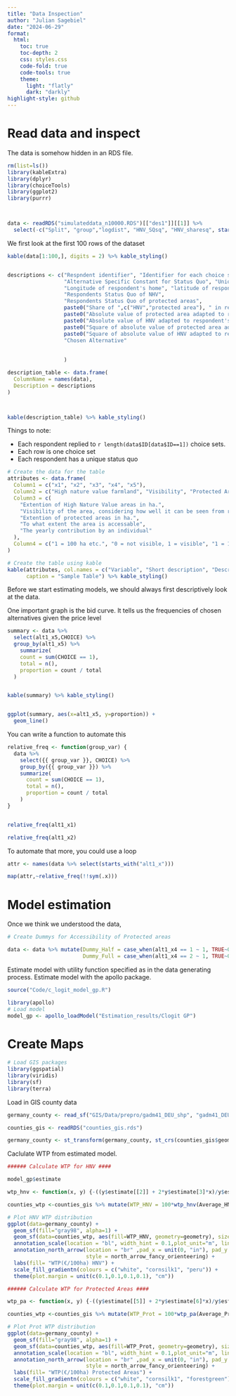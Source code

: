 ```yaml
---
title: "Data Inspection"
author: "Julian Sagebiel"
date: "2024-06-29"
format: 
  html:
    toc: true
    toc-depth: 2
    css: styles.css
    code-fold: true
    code-tools: true
    theme: 
      light: "flatly"
      dark: "darkly"
highlight-style: github
---
```


# Read data and inspect

The data is somehow hidden in an RDS file.

```r
rm(list=ls())
library(kableExtra)
library(dplyr)
library(choiceTools)
library(ggplot2)
library(purrr)



data <- readRDS("simulateddata_n10000.RDS")[["des1"]][[1]] %>% 
  select(-c("Split", "group","logdist", "HNV_SQsq", "HNV_sharesq", starts_with(c("V","e_", "U_"))))

```

We first look at the first 100 rows of the dataset


```r

kable(data[1:100,], digits = 2) %>% kable_styling()



```





```r

descriptions <- c("Respndent identifier", "Identifier for each choice situation", paste0(1:5,". attribute in alternative 1"),
                  "Alternative Specific Constant for Status Quo", "Unique identifier of the Block (if blocks are present)" , 
                  "Longitude of respondent's home", "latitude of respondent's home", "Radius where the changes take place", 
                  "Respondents Status Quo of NHV", 
                  "Respondents Status Quo of protected areas", 
                  paste0("Share of ",c("HNV","protected area"), " in respondent's area"), 
                  paste0("Absolute value of protected area adapted to respondent's status quo in alternative ",1:2),
                  paste0("Absolute value of HNV adapted to respondent's status quo in alternative ",1:2),
                  paste0("Square of absolute value of protected area adapted to respondents status quo in alternative ",1:2),
                  paste0("Square of absolute value of HNV adapted to respondent's status quo in alternative ",1:2), 
                  "Chosen Alternative"
                  
                  
                  )

description_table <- data.frame(
  ColumnName = names(data),
  Description = descriptions
)



kable(description_table) %>% kable_styling()
```



Things to note:

- Each respondent replied to `r length(data$ID[data$ID==1])` choice sets.
- Each row is one choice set
- Each respondent has a unique status quo







```r


# Create the data for the table
attributes <- data.frame(
  Column1 = c("x1", "x2", "x3", "x4", "x5"),
  Column2 = c("High nature value farmland", "Visibility", "Protected Area", "Accessibility", "Payment"),
  Column3 = c(
    "Extention of High Nature Value areas in ha.",
    "Visibility of the area, considering how well it can be seen from roads an paths.",
    "Extention of protected areas in ha.",
    "To what extent the area is accessable",
    "The yearly contribution by an individual"
  ),
  Column4 = c("1 = 100 ha etc.", "0 = not visible, 1 = visible", "1 = 100 ha etc." , "0= not accessable, 1 = half of new area accessable, 2 = full new area accessable", "0.5 =50 Euro etc.")
)

# Create the table using kable
kable(attributes, col.names = c("Variable", "Short description", "Description", "Levels"), 
      caption = "Sample Table") %>% kable_styling()

```



Before we start estimating models, we should always first descriptively look at the data. 

One important graph is the bid curve. It tells us the frequencies of chosen alternatives given the price level


```r


summary <- data %>% 
  select(alt1_x5,CHOICE) %>% 
  group_by(alt1_x5) %>% 
    summarize(
    count = sum(CHOICE == 1),
    total = n(),
    proportion = count / total
  )


kable(summary) %>% kable_styling()


ggplot(summary, aes(x=alt1_x5, y=proportion)) +
  geom_line()

```



You can write a function to automate this


```r
relative_freq <- function(group_var) {
  data %>%
    select({{ group_var }}, CHOICE) %>%
    group_by({{ group_var }}) %>%
    summarize(
      count = sum(CHOICE == 1),
      total = n(),
      proportion = count / total
    )
}


relative_freq(alt1_x1)

relative_freq(alt1_x2)


```

To automate that more, you could use a loop

```r

attr <- names(data %>% select(starts_with("alt1_x")))

map(attr,~relative_freq(!!sym(.x)))

```




# Model estimation


Once we think we understood the data,


```r
# Create Dummys for Accessibility of Protected areas

data <- data %>% mutate(Dummy_Half = case_when(alt1_x4 == 1 ~ 1, TRUE~0),
                        Dummy_Full = case_when(alt1_x4 == 2 ~ 1, TRUE~0))
```


Estimate model with utility function specified as in the data generating process.
Estimate model with the apollo package.
```r
source("Code/c_logit_model_gp.R")
```

```r
library(apollo)
# Load model
model_gp <- apollo_loadModel("Estimation_results/Clogit GP")
```

# Create Maps

```r
# Load GIS packages 
library(ggspatial)
library(viridis)
library(sf)
library(terra)
```


Load in GIS county data

```r
germany_county <- read_sf("GIS/Data/prepro/gadm41_DEU_shp", "gadm41_DEU_2") # county borders

counties_gis <- readRDS("counties_gis.rds")

germany_county <- st_transform(germany_county, st_crs(counties_gis$geometry)) # Harmonize crs's
```

Caclulate WTP from estimated model.

```r
###### Calculate WTP for HNV ####

model_gp$estimate

wtp_hnv <- function(x, y) {-((y$estimate[[2]] + 2*y$estimate[3]*x)/y$estimate[8])}

counties_wtp <-counties_gis %>% mutate(WTP_HNV = 100*wtp_hnv(Average_HNV_SQ/100, model_gp)) # WTP in €/100ha
```


```r
# Plot HNV WTP distribution
ggplot(data=germany_county) + 
  geom_sf(fill="gray98", alpha=1) +
  geom_sf(data=counties_wtp, aes(fill=WTP_HNV, geometry=geometry), size=2) +
  annotation_scale(location = "bl", width_hint = 0.1,plot_unit="m", line_width = 0.1) +
  annotation_north_arrow(location = "br" ,pad_x = unit(0, "in"), pad_y = unit(0, "in"),
                         style = north_arrow_fancy_orienteering) +
  labs(fill= "WTP(€/100ha) HNV") +
  scale_fill_gradientn(colours = c("white", "cornsilk1", "peru")) +
  theme(plot.margin = unit(c(0.1,0.1,0.1,0.1), "cm"))
```

```r
###### Calculate WTP for Protected Areas ####

wtp_pa <- function(x, y) {-((y$estimate[[5]] + 2*y$estimate[6]*x)/y$estimate[8])}

counties_wtp <-counties_gis %>% mutate(WTP_Prot = 100*wtp_pa(Average_Prot_SQ/100, model_gp)) # WTP in €/100ha
```

```r
# Plot Prot WTP distribution
ggplot(data=germany_county) + 
  geom_sf(fill="gray98", alpha=1) +
  geom_sf(data=counties_wtp, aes(fill=WTP_Prot, geometry=geometry), size=2) +
  annotation_scale(location = "bl", width_hint = 0.1,plot_unit="m", line_width = 0.1) +
  annotation_north_arrow(location = "br" ,pad_x = unit(0, "in"), pad_y = unit(0, "in"),
                         style = north_arrow_fancy_orienteering) +
  labs(fill= "WTP(€/100ha) Protected Areas") +
  scale_fill_gradientn(colours = c("white", "cornsilk1", "forestgreen")) +
  theme(plot.margin = unit(c(0.1,0.1,0.1,0.1), "cm"))
```

